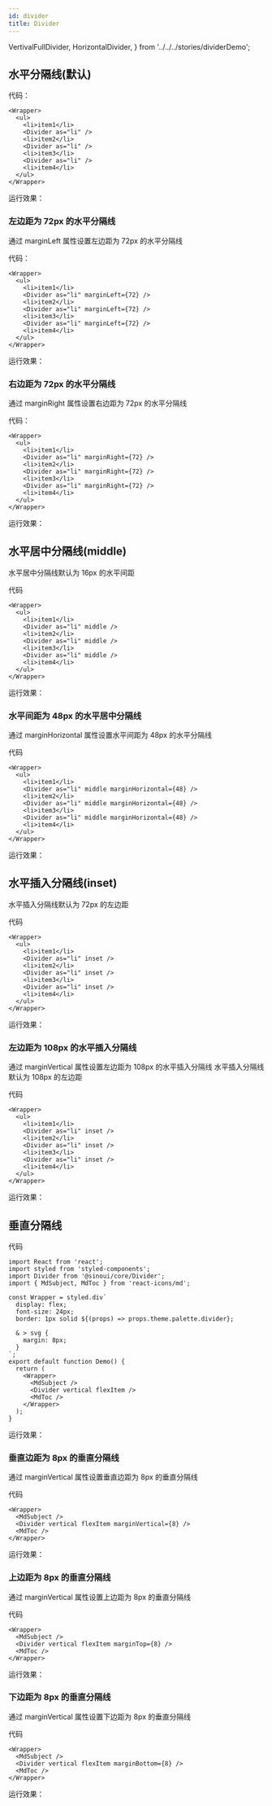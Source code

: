 ```yaml
---
id: divider
title: Divider
---
```


  VertivalFullDivider,
  HorizontalDivider,
} from '../../../stories/dividerDemo';

## 水平分隔线(默认)

代码：

```tsx
<Wrapper>
  <ul>
    <li>item1</li>
    <Divider as="li" />
    <li>item2</li>
    <Divider as="li" />
    <li>item3</li>
    <Divider as="li" />
    <li>item4</li>
  </ul>
</Wrapper>
```

运行效果：

<CardStoryLayout>
  <HorizontalDivider />
</CardStoryLayout>

### 左边距为 72px 的水平分隔线

通过 marginLeft 属性设置左边距为 72px 的水平分隔线

代码：

```tsx
<Wrapper>
  <ul>
    <li>item1</li>
    <Divider as="li" marginLeft={72} />
    <li>item2</li>
    <Divider as="li" marginLeft={72} />
    <li>item3</li>
    <Divider as="li" marginLeft={72} />
    <li>item4</li>
  </ul>
</Wrapper>
```

运行效果：

<CardStoryLayout>
  <HorizontalDivider marginLeft={72} />
</CardStoryLayout>

### 右边距为 72px 的水平分隔线

通过 marginRight 属性设置右边距为 72px 的水平分隔线

代码：

```tsx
<Wrapper>
  <ul>
    <li>item1</li>
    <Divider as="li" marginRight={72} />
    <li>item2</li>
    <Divider as="li" marginRight={72} />
    <li>item3</li>
    <Divider as="li" marginRight={72} />
    <li>item4</li>
  </ul>
</Wrapper>
```

运行效果：

<CardStoryLayout>
  <HorizontalDivider marginRight={72} />
</CardStoryLayout>

## 水平居中分隔线(middle)

水平居中分隔线默认为 16px 的水平间距

代码

```tsx
<Wrapper>
  <ul>
    <li>item1</li>
    <Divider as="li" middle />
    <li>item2</li>
    <Divider as="li" middle />
    <li>item3</li>
    <Divider as="li" middle />
    <li>item4</li>
  </ul>
</Wrapper>
```

运行效果：

<CardStoryLayout>
  <HorizontalDivider middle />
</CardStoryLayout>

### 水平间距为 48px 的水平居中分隔线

通过 marginHorizontal 属性设置水平间距为 48px 的水平分隔线

代码

```tsx
<Wrapper>
  <ul>
    <li>item1</li>
    <Divider as="li" middle marginHorizontal={48} />
    <li>item2</li>
    <Divider as="li" middle marginHorizontal={48} />
    <li>item3</li>
    <Divider as="li" middle marginHorizontal={48} />
    <li>item4</li>
  </ul>
</Wrapper>
```

运行效果：

<CardStoryLayout>
  <HorizontalDivider middle marginHorizontal={48} />
</CardStoryLayout>

## 水平插入分隔线(inset)

水平插入分隔线默认为 72px 的左边距

代码

```tsx
<Wrapper>
  <ul>
    <li>item1</li>
    <Divider as="li" inset />
    <li>item2</li>
    <Divider as="li" inset />
    <li>item3</li>
    <Divider as="li" inset />
    <li>item4</li>
  </ul>
</Wrapper>
```

运行效果：

<CardStoryLayout>
  <HorizontalDivider inset />
</CardStoryLayout>

### 左边距为 108px 的水平插入分隔线

通过 marginVertical 属性设置左边距为 108px 的水平插入分隔线
水平插入分隔线默认为 108px 的左边距

代码

```tsx
<Wrapper>
  <ul>
    <li>item1</li>
    <Divider as="li" inset />
    <li>item2</li>
    <Divider as="li" inset />
    <li>item3</li>
    <Divider as="li" inset />
    <li>item4</li>
  </ul>
</Wrapper>
```

运行效果：

<CardStoryLayout>
  <HorizontalDivider inset marginLeft={108} />
</CardStoryLayout>

## 垂直分隔线

代码

```tsx
import React from 'react';
import styled from 'styled-components';
import Divider from '@sinoui/core/Divider';
import { MdSubject, MdToc } from 'react-icons/md';

const Wrapper = styled.div`
  display: flex;
  font-size: 24px;
  border: 1px solid ${(props) => props.theme.palette.divider};

  & > svg {
    margin: 8px;
  }
`;
export default function Demo() {
  return (
    <Wrapper>
      <MdSubject />
      <Divider vertical flexItem />
      <MdToc />
    </Wrapper>
  );
}
```

运行效果：

<CardStoryLayout>
  <VertivalFullDivider />
</CardStoryLayout>

### 垂直边距为 8px 的垂直分隔线

通过 marginVertical 属性设置垂直边距为 8px 的垂直分隔线

代码

```tsx
<Wrapper>
  <MdSubject />
  <Divider vertical flexItem marginVertical={8} />
  <MdToc />
</Wrapper>
```

运行效果：

<CardStoryLayout>
  <VertivalFullDivider marginVertical={8} />
</CardStoryLayout>

### 上边距为 8px 的垂直分隔线

通过 marginVertical 属性设置上边距为 8px 的垂直分隔线

代码

```tsx
<Wrapper>
  <MdSubject />
  <Divider vertical flexItem marginTop={8} />
  <MdToc />
</Wrapper>
```

运行效果：

<CardStoryLayout>
  <VertivalFullDivider marginTop={8} />
</CardStoryLayout>

### 下边距为 8px 的垂直分隔线

通过 marginVertical 属性设置下边距为 8px 的垂直分隔线

代码

```tsx
<Wrapper>
  <MdSubject />
  <Divider vertical flexItem marginBottom={8} />
  <MdToc />
</Wrapper>
```

运行效果：

<CardStoryLayout>
  <VertivalFullDivider marginBottom={8} />
</CardStoryLayout>
